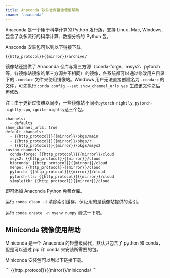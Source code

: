 ```yaml
---
title: Anaconda 软件仓库镜像使用帮助
cname: 'anaconda'
---
```


Anaconda 是一个用于科学计算的 Python 发行版，支持 Linux, Mac, Windows, 包含了众多流行的科学计算、数据分析的 Python 包。

Anaconda 安装包可以到以下链接下载。

<CodeBlock>

```
{{http_protocol}}{{mirror}}/archive/
```

</CodeBlock>

镜像站还提供了 Anaconda 仓库与第三方源（conda-forge、msys2、pytorch等，各镜像站镜像的第三方源并不相同）的镜像，各系统都可以通过修改用户目录下的 `.condarc` 文件来使用镜像站。Windows 用户无法直接创建名为 `.condarc` 的文件，可先执行 `conda config --set show_channel_urls yes` 生成该文件之后再修改。

注：由于更新过快难以同步，一些镜像站不同步`pytorch-nightly`, `pytorch-nightly-cpu`, `ignite-nightly`这三个包。

<CodeBlock>

```
channels:
  - defaults
show_channel_urls: true
default_channels:
  - {{http_protocol}}{{mirror}}/pkgs/main
  - {{http_protocol}}{{mirror}}/pkgs/r
  - {{http_protocol}}{{mirror}}/pkgs/msys2
custom_channels:
  conda-forge: {{http_protocol}}{{mirror}}/cloud
  msys2: {{http_protocol}}{{mirror}}/cloud
  bioconda: {{http_protocol}}{{mirror}}/cloud
  menpo: {{http_protocol}}{{mirror}}/cloud
  pytorch: {{http_protocol}}{{mirror}}/cloud
  pytorch-lts: {{http_protocol}}{{mirror}}/cloud
  simpleitk: {{http_protocol}}{{mirror}}/cloud
```

</CodeBlock>

即可添加 Anaconda Python 免费仓库。

运行 `conda clean -i` 清除索引缓存，保证用的是镜像站提供的索引。

运行 `conda create -n myenv numpy` 测试一下吧。

## Miniconda 镜像使用帮助

Miniconda 是一个 Anaconda 的轻量级替代，默认只包含了 python 和 conda，但是可以通过 pip 和 conda 来安装所需要的包。

Miniconda 安装包可以到以下链接下载。

<CodeBlock>
```
{{http_protocol}}{{mirror}}/miniconda/
```
</CodeBlock>
